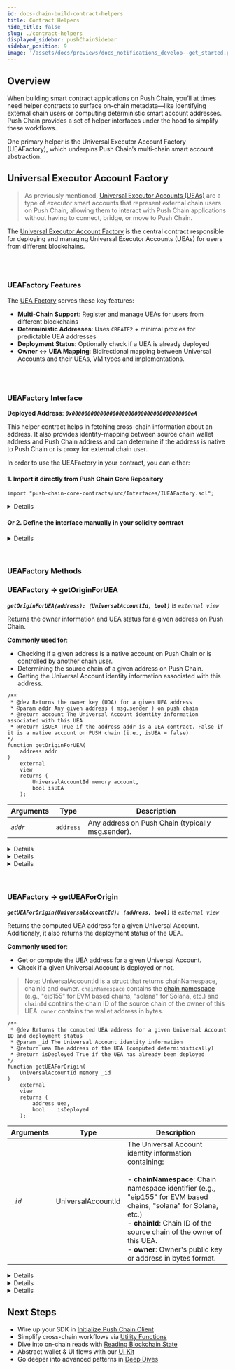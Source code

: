 ```yaml
---
id: docs-chain-build-contract-helpers
title: Contract Helpers
hide_title: false
slug: ./contract-helpers
displayed_sidebar: pushChainSidebar
sidebar_position: 9
image: '/assets/docs/previews/docs_notifications_develop--get_started.png'
---
```


<head>
  <title>Contract Helpers | Build | Push Chain Docs</title>
</head>


<!-- Content Start -->

## Overview

When building smart contract applications on Push Chain, you’ll at times need helper contracts to surface on-chain metadata—like identifying external chain users or computing deterministic smart account addresses. Push Chain provides a set of helper interfaces under the hood to simplify these workflows.

One primary helper is the Universal Executor Account Factory (UEAFactory), which underpins Push Chain’s multi‐chain smart account abstraction.

## Universal Executor Account Factory

> As previously mentioned, [Universal Executor Accounts (UEAs)](/docs/chain/important-concepts#account-types-on-push-chain) are a type of executor smart accounts that represent external chain users on Push Chain, allowing them to interact with Push Chain applications without having to connect, bridge, or move to Push Chain.

The [Universal Executor Account Factory](https://github.com/pushchain/push-chain-contracts/blob/main/src/Interfaces/IUEAFactory.sol) is the central contract responsible for deploying and managing Universal Executor Accounts (UEAs) for users from different blockchains.

<br />
<br />

### UEAFactory Features

The [UEA Factory](https://github.com/pushchain/push-chain-contracts/blob/main/src/UEAFactoryV1.sol) serves these key features:

- **Multi-Chain Support**: Register and manage UEAs for users from different blockchains
- **Deterministic Addresses**: Uses `CREATE2` + minimal proxies for predictable UEA addresses
- **Deployment Status**: Optionally check if a UEA is already deployed
- **Owner ↔ UEA Mapping**: Bidirectional mapping between Universal Accounts and their UEAs, VM types and implementations.

<br />
<br />

### UEAFactory Interface

**Deployed Address**: **_`0x00000000000000000000000000000000000000eA`_**

This helper contract helps in fetching cross-chain information about an address. It also provides identity-mapping between source chain wallet address and Push Chain address and can determine if the address is native to Push Chain or is proxy for external chain user.

In order to use the UEAFactory in your contract, you can either:

#### 1. Import it directly from Push Chain Core Repository

```solidity
import "push-chain-core-contracts/src/Interfaces/IUEAFactory.sol";
```

<Details summary="For Foundry Developers">
Do the additional steps to enable the same in your Foundry:

1. Run forge install
```bash
forge install pushchain/push-chain-core-contracts
```

2. Add remappings to your **foundry.toml** file
```toml
remappings = ["push-chain-core-contracts/=lib/push-chain-core-contracts/"]
```
</Details>


#### Or 2. Define the interface manually in your solidity contract

<Details summary="Use the following interface directly in your contract">

```solidity
pragma solidity ^0.8.0;

struct UniversalAccountId {
    string chainNamespace; // Chain namespace identifier of the owner account (e.g., "eip155" or "solana")
    string chainId; // Chain ID of the source chain of the owner of this UEA.
    bytes owner; // Owner's public key or address in bytes format
}

/// @title Universal Executor Account Factory Interface
/// @notice Helper interface for deploying and querying UEAs on Push Chain
interface IUEAFactory {
    /**
     * @dev Returns the owner key (UOA) for a given UEA address
     * @param addr Any given address ( msg.sender ) on push chain
     * @return account The Universal Account identity information associated with this UEA
     * @return isUEA True if the address addr is a UEA contract. Else it is a native EOA of PUSH chain (i.e., isUEA = false)
     */
    function getOriginForUEA(address addr) external view returns (UniversalAccountId memory account, bool isUEA);

    /**
     * @dev Returns the computed UEA address for a given Universal Account ID and deployment status
     * @param _id The Universal Account identity information
     * @return uea The address of the UEA (computed deterministically)
     * @return isDeployed True if the UEA has already been deployed
     */
    function getUEAForOrigin(UniversalAccountId memory _id) external view returns (address uea, bool isDeployed);
}
```

</Details>

<br />
<br />

### UEAFactory Methods

### UEAFactory → getOriginForUEA

**_`getOriginForUEA(address): (UniversalAccountId, bool)`_** is _`external view`_

Returns the owner information and UEA status for a given address on Push Chain.

**Commonly used for**:

- Checking if a given address is a native account on Push Chain or is controlled by another chain user.
- Determining the source chain of a given address on Push Chain.
- Getting the Universal Account identity information associated with this address.

```solidity
/**
 * @dev Returns the owner key (UOA) for a given UEA address
 * @param addr Any given address ( msg.sender ) on push chain
 * @return account The Universal Account identity information associated with this UEA
 * @return isUEA True if the address addr is a UEA contract. False if it is a native account on PUSH chain (i.e., isUEA = false)
*/
function getOriginForUEA(
    address addr
)
    external
    view
    returns (
        UniversalAccountId memory account,
        bool isUEA
    );
```

<PushAPIReference showRequiredNotice={false}>

| Arguments | Type      | Description                                       |
| --------- | --------- | ------------------------------------------------- |
| _`addr`_      | `address` | Any address on Push Chain (typically msg.sender). |

</PushAPIReference>

<Details summary="Returns `UniversalAccountId`<struct> and `bool`" className="alert alert--fn-args">

| Response | Type               | Description                                                                                                            |
| -------- | ------------------ | ---------------------------------------------------------------------------------------------------------------------- |
| account  | `UniversalAccountId` | The Universal Account identity information containing:<br/>&nbsp;<br/>- **chainNamespace**: Chain namespace identifier (e.g., "eip155" for EVM based chains, "solana" for Solana, etc.)<br/>- **chainId**: Chain ID of the source chain of the owner of this UEA.<br/>- **owner**: Owner's public key or address in bytes format. |
| isUEA    | `bool`             | True if the address addr is a UEA contract. False if it is a native address on PUSH chain (i.e., isUEA = false).        |

</Details>

<Details summary="On-chain usage" className="alert alert--live-play">

```solidity
function checkCallerType() public view returns (bool isUEA) {
  (UniversalAccountId memory account, bool isUEA) = IUEAFactory(0x00000000000000000000000000000000000000eA).getOriginForUEA(msg.sender);

  if (isUEA) {
      // Do something with the UEA
  } else {
      // Do something with the native account
  }
}
```

</Details>

<Details summary="Off-chain usage" className="alert alert--live-play">

<NodeJSVirtualIDE repo={{title: "Open in Github", url: "https://github.com/pushchain/push-chain-examples/tree/main/sdk-functions/utility-functions"}}>

{`

    // customPropHighlightRegexStart=factory\.getOriginForUEA
    // customPropHighlightRegexEnd=\\);

    // ——— CONFIG ———
    const RPC_URL          = 'https://evm.rpc-testnet-donut-node1.push.org/';
    const FACTORY_ADDRESS  = '0x00000000000000000000000000000000000000eA';

    // Minimal ABI
    const IUEAFactoryABI = [
      // returns (UniversalAccountId account, bool isUEA)
      "function getOriginForUEA(address addr) view returns (tuple(string chain, address owner) account, bool isUEA)"
    ]

    async function main() {
      // 1) set up
      const provider = new ethers.JsonRpcProvider(RPC_URL);
      const factory  = new ethers.Contract(FACTORY_ADDRESS, IUEAFactoryABI, provider);

      // 2) pick some address to inspect
      const someAddress = '0xa96CaA79eb2312DbEb0B8E93c1Ce84C98b67bF11';

      // 3) call getOriginForUEA
      console.log("Calling getOriginForUEA on PushChain");
      const originResult = await factory.getOriginForUEA(someAddress);
      console.log("Result -", JSON.stringify(originResult));
    }

    await main().catch(console.error);

`}

</NodeJSVirtualIDE>

</Details>

<br />
<br />

### UEAFactory → getUEAForOrigin

**_`getUEAForOrigin(UniversalAccountId): (address, bool)`_** is _`external view`_

Returns the computed UEA address for a given Universal Account.
Additionaly, it also returns the deployment status of the UEA.

**Commonly used for**:

- Get or compute the UEA address for a given Universal Account.
- Check if a given Universal Account is deployed or not.

> Note: UniversalAccountId is a struct that returns chainNamespace, chainId and owner. `chainNamespace` contains the [chain namespace](/docs/chain/setup/chain-config/#universal-chain-namespace) (e.g., "eip155" for EVM based chains, "solana" for Solana, etc.) and `chainId` contains the chain ID of the source chain of the owner of this UEA. `owner` contains the wallet address in bytes.

```solidity
/**
 * @dev Returns the computed UEA address for a given Universal Account ID and deployment status
 * @param _id The Universal Account identity information
 * @return uea The address of the UEA (computed deterministically)
 * @return isDeployed True if the UEA has already been deployed
*/
function getUEAForOrigin(
    UniversalAccountId memory _id
)
    external
    view
    returns (
        address uea,
        bool    isDeployed
    );
```

<PushAPIReference showRequiredNotice={false}>

| Arguments | Type             | Description                                                                                                                                                |
| --------- | ---------------- | ---------------------------------------------------------------------------------------------------------------------------------------------------------- |
| _`_id`_      | UniversalAccountId | The Universal Account identity information containing:<br/>&nbsp;<br/>- **chainNamespace**: Chain namespace identifier (e.g., "eip155" for EVM based chains, "solana" for Solana, etc.)<br/>- **chainId**: Chain ID of the source chain of the owner of this UEA.<br/>- **owner**: Owner's public key or address in bytes format. |

</PushAPIReference>

<Details summary="Returns `address` and `bool`" className="alert alert--fn-args">

| Response   | Type    | Description                                          |
| ---------- | ------- | ---------------------------------------------------- |
| uea        | address | The address of the UEA (computed deterministically). |
| isDeployed | bool    | True if the UEA has already been deployed.           |

</Details>

<Details summary="On-chain usage" className="alert alert--live-play">

```solidity
function checkUEAType() public view returns (address uea, bool isDeployed) {
    (address uea, bool isDeployed) = IUEAFactory(0x00000000000000000000000000000000000000eA).getUEAForOrigin(account);

    if (isDeployed) {
        // Do something with the deployed UEA
    } else {
        // UEA is not deployed yet but you have deterministic address for the UEA.
    }
}
```

</Details>

<Details summary="Off-chain usage" className="alert alert--live-play">

<NodeJSVirtualIDE repo={{title: "Open in Github", url: "https://github.com/pushchain/push-chain-examples/tree/main/sdk-functions/utility-functions"}}>

{`
// customPropHighlightRegexStart=factory\.getUEAForOrigin
// customPropHighlightRegexEnd=\\);

    // ——— CONFIG ———
    const RPC_URL = 'https://evm.rpc-testnet-donut-node1.push.org/';
    const FACTORY_ADDRESS = '0x00000000000000000000000000000000000000eA';

    const FACTORY_V1 = [
      {
        type: 'function',
        name: 'getVMType',
        inputs: [
          {
            name: '_chainHash',
            type: 'bytes32',
            internalType: 'bytes32',
          },
        ],
        outputs: [
          {
            name: 'vmHash',
            type: 'bytes32',
            internalType: 'bytes32',
          },
          {
            name: 'isRegistered',
            type: 'bool',
            internalType: 'bool',
          },
        ],
        stateMutability: 'view',
      },
      {
        type: 'function',
        name: 'getUEAForOrigin',
        inputs: [
          {
            name: '_id',
            type: 'tuple',
            internalType: 'struct UniversalAccountId',
            components: [
              {
                name: 'chainNamespace',
                type: 'string',
                internalType: 'string',
              },
              {
                name: 'chainId',
                type: 'string',
                internalType: 'string',
              },
              {
                name: 'owner',
                type: 'bytes',
                internalType: 'bytes',
              },
            ],
          },
        ],
        outputs: [
          {
            name: 'uea',
            type: 'address',
            internalType: 'address',
          },
          {
            name: 'isDeployed',
            type: 'bool',
            internalType: 'bool',
          },
        ],
        stateMutability: 'view',
      },
    ];

    async function main() {
      // 1) set up
      const provider = new ethers.JsonRpcProvider(RPC_URL);
      const factory = new ethers.Contract(FACTORY_ADDRESS, FACTORY_V1, provider);

      // 2) create UniversalAccountId struct
      const universalAccountId = {
        chainNamespace: 'eip155', // EVM chain
        chainId: '11155111', // Sepolia testnet (more likely to be registered on Push testnet)
        owner: '0xa96CaA79eb2312DbEb0B8E93c1Ce84C98b67bF11', // owner address in bytes format
      };

      // 3) call getUEAForOrigin
      console.log('Calling getUEAForOrigin on PushChain');
      const originResult = await factory.getUEAForOrigin(universalAccountId);
      console.log('Result -', JSON.stringify(originResult));
    }

    await main().catch(console.error);


`}

</NodeJSVirtualIDE>

</Details>

## Next Steps

- Wire up your SDK in [Initialize Push Chain Client](/docs/chain/build/initialize-push-chain-client)
- Simplify cross-chain workflows via [Utility Functions](/docs/chain/build/utility-functions)
- Dive into on-chain reads with [Reading Blockchain State](/docs/chain/build/reading-blockchain-state)
- Abstract wallet & UI flows with our [UI Kit](/docs/chain/ui-kit)
- Go deeper into advanced patterns in [Deep Dives](/docs/chain/deep-dives)
